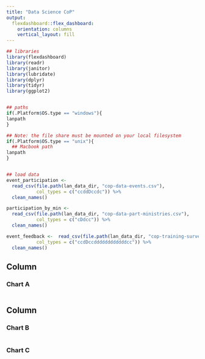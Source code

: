```yaml
---
title: "Data Science CoP"
output: 
  flexdashboard::flex_dashboard:
    orientation: columns
    vertical_layout: fill
---
```


```r
## libraries
library(flexdashboard)
library(readr)
library(janitor)
library(lubridate)
library(dplyr)
library(tidyr)
library(ggplot2)


## paths
if(.Platform$OS.type == "windows"){
lanpath
}

## Note: the file share must be mounted on your local filesystem
if(.Platform$OS.type == "unix"){
  ## Macbook path
lanpath
}


## load data
event_participation <-
  read_csv(file.path(lan_data_dir, "cop-data-events.csv"),
           col_types = c("ccddDccdc")) %>%
  clean_names()

participation_by_min <-
  read_csv(file.path(lan_data_dir, "cop-data-part-ministries.csv"),
           col_types = c("cDdcc")) %>%
  clean_names()

event_feedback <-  read_csv(file.path(lan_data_dir, "cop-training-survey-feedback.csv"),
           col_types = c("ccdDccddddddddddddcc")) %>%
  clean_names()

```

Column {data-width=650}
-----------------------------------------------------------------------

### Chart A

```r

```

Column {data-width=350}
-----------------------------------------------------------------------

### Chart B

```r

```

### Chart C

```r

```

